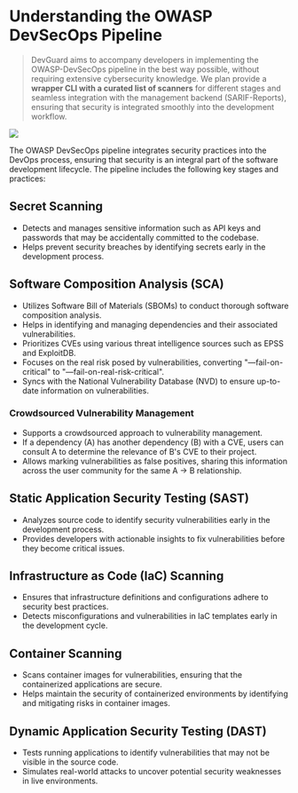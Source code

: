 # Understanding the OWASP DevSecOps Pipeline

> DevGuard aims to accompany developers in implementing the OWASP-DevSecOps pipeline 
  in the best way possible, without requiring extensive cybersecurity knowledge.
  We plan provide a **wrapper CLI with a curated list of scanners** for different stages and
  seamless integration with the management backend (SARIF-Reports), ensuring that security is integrated
  smoothly into the development workflow.


![](../../../../assets/pipeline-overview.png)

The OWASP DevSecOps pipeline integrates security practices into the DevOps process, ensuring that security is an integral part of the software development lifecycle. The pipeline includes the following key stages and practices:

## Secret Scanning

- Detects and manages sensitive information such as API keys and passwords that may be accidentally committed to the codebase.
- Helps prevent security breaches by identifying secrets early in the development process.

## Software Composition Analysis (SCA)

- Utilizes Software Bill of Materials (SBOMs) to conduct thorough software composition analysis.
- Helps in identifying and managing dependencies and their associated vulnerabilities.
- Prioritizes CVEs using various threat intelligence sources such as EPSS and ExploitDB.
- Focuses on the real risk posed by vulnerabilities, converting "—fail-on-critical" to "—fail-on-real-risk-critical".
- Syncs with the National Vulnerability Database (NVD) to ensure up-to-date information on vulnerabilities.

### Crowdsourced Vulnerability Management

- Supports a crowdsourced approach to vulnerability management.
- If a dependency (A) has another dependency (B) with a CVE, users can consult A to determine the relevance of B's CVE to their project.
- Allows marking vulnerabilities as false positives, sharing this information across the user community for the same A -> B relationship.

## Static Application Security Testing (SAST)

- Analyzes source code to identify security vulnerabilities early in the development process.
- Provides developers with actionable insights to fix vulnerabilities before they become critical issues.


## Infrastructure as Code (IaC) Scanning

- Ensures that infrastructure definitions and configurations adhere to security best practices.
- Detects misconfigurations and vulnerabilities in IaC templates early in the development cycle.

## Container Scanning

- Scans container images for vulnerabilities, ensuring that the containerized applications are secure.
- Helps maintain the security of containerized environments by identifying and mitigating risks in container images.

## Dynamic Application Security Testing (DAST)

- Tests running applications to identify vulnerabilities that may not be visible in the source code.
- Simulates real-world attacks to uncover potential security weaknesses in live environments.

